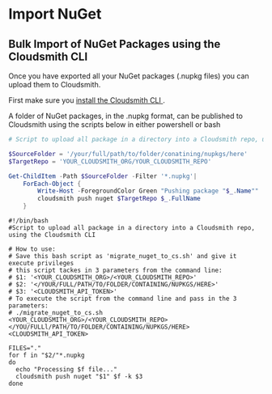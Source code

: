 # Import NuGet

## Bulk Import of NuGet Packages using the Cloudsmith CLI

Once you have exported all your NuGet packages (.nupkg files) you can upload them to Cloudsmith. 

First make sure you [install the Cloudsmith CLI ](/developer-tools/cli#installation).

A folder of NuGet packages, in the .nupkg format, can be published to Cloudsmith using the scripts below in either powershell or bash

```powershell
# Script to upload all package in a directory into a Cloudsmith repo, using the Cloudsmith CLI

$SourceFolder = '/your/full/path/to/folder/conatining/nupkgs/here'
$TargetRepo = 'YOUR_CLOUDSMITH_ORG/YOUR_CLOUDSMITH_REPO'

Get-ChildItem -Path $SourceFolder -Filter '*.nupkg'|
    ForEach-Object {
        Write-Host -ForegroundColor Green "Pushing package "$_.Name""
        cloudsmith push nuget $TargetRepo $_.FullName
    }
```
```shell
#!/bin/bash
#Script to upload all package in a directory into a Cloudsmith repo, using the Cloudsmith CLI

# How to use:
# Save this bash script as 'migrate_nuget_to_cs.sh' and give it execute privileges
# this script tackes in 3 parameters from the command line:
# $1: '<YOUR_CLOUDSMITH_ORG>/<YOUR_CLOUDSMITH_REPO>' 
# $2: '</YOUR/FULL/PATH/TO/FOLDER/CONTAINING/NUPKGS/HERE>'
# $3: '<CLOUDSMITH_API_TOKEN>'
# To execute the script from the command line and pass in the 3 parameters: 
# ./migrate_nuget_to_cs.sh <YOUR_CLOUDSMITH_ORG>/<YOUR_CLOUDSMITH_REPO> </YOU/FULLl/PATH/TO/FOLDER/CONTAINING/NUPKGS/HERE> <CLOUDSMITH_API_TOKEN>
 
FILES="."
for f in "$2/"*.nupkg
do
  echo "Processing $f file..."
  cloudsmith push nuget "$1" $f -k $3
done
```
